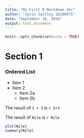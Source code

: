 ```yaml
---
title: "My First R Markdown doc"
author: "Jatin Jaitley 18200075"
date: "September 18, 2018"
output: html_document
---
```


```r
knitr::opts_chunk$set(echo = TRUE)
```

# Section 1

### Ordered List

* Item 1
* Item 2
    + Item 2a
    + Item 2b


The result of `1 + 3` is `r 1+3`

The result of `Nile` is `r Nile`

```r
plot(Nile)
summary(Nile)
```